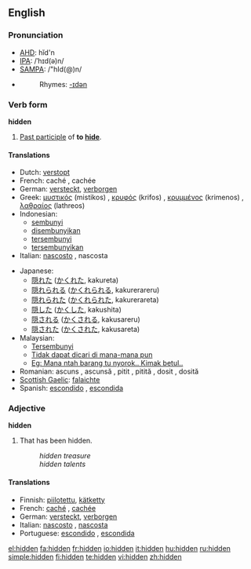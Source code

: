 ==English==

===Pronunciation===
*[[AHD]]: hĭd'n
*[[IPA]]: /ˈhɪd(ə)n/
*[[SAMPA]]: /"hId(@)n/
*{{audio|en-us-hidden.ogg|Audio (US)}}
*:Rhymes: [[Rhymes:English:-ɪdən|-ɪdən]]

===Verb form===
'''hidden'''

# [[Past participle]] of '''to [[hide]]'''.

====Translations====
{{top}}
*Dutch: [[verstopt]]
*French: caché {{m}}, cachée {{f}}
*German: [[versteckt]], [[verborgen]]
*Greek: [[μυστικός]] (mistikos) {{m}}, [[κρυφός]] (krifos) {{m}}, [[κρυμμένος]] (krimenos) {{m}}, [[λαθραίος]] (lathreos) {{m}}
*Indonesian:
** [[sembunyi]]
** [[sembunyi|disembunyikan]]
** [[sembunyi|tersembunyi]]
** [[sembunyi|tersembunyikan]]
*Italian: [[nascosto]] {{m}}, nascosta {{f}}
{{mid}}
*Japanese:
** [[隠れた]] ([[かくれた]], kakureta)
** [[隠れられる]] ([[かくれられる]], kakurerareru)
** [[隠れられた]] ([[かくれられた]], kakurerareta)
** [[隠した]] ([[かくした]], kakushita)
** [[隠される]] ([[かくされる]], kakusareru)
** [[隠された]] ([[かくされた]], kakusareta)
*Malaysian:
** [[Tersembunyi]]
** [[Tidak dapat dicari di mana-mana pun]]
** [[Eg: Mana ntah barang tu nyorok.. Kimak betul..]]
*Romanian: ascuns {{m}}, ascunsă {{f}}, pitit {{m}}, pitită {{f}}, dosit {{m}}, dosită {{f}}
*[[Scottish Gaelic]]: [[falaichte]]
*Spanish: [[escondido]] {{m}}, [[escondida]] {{f}}
{{bottom}}

===Adjective===
'''hidden'''

# That has been hidden.
#:''hidden treasure''
#:''hidden talents''

====Translations====
{{trans-top|That has been hidden}}
*Finnish: [[piilotettu]], [[kätketty]]
*French: [[caché]] {{m}}, [[cachée]] {{f}}
*German: [[versteckt]], [[verborgen]]
*Italian: [[nascosto]] {{m}}, [[nascosta]] {{f}}
*Portuguese: [[escondido]] {{m}}, [[escondida]] {{f}}
{{trans-mid}}
{{trans-bottom}}

[[el:hidden]]
[[fa:hidden]]
[[fr:hidden]]
[[io:hidden]]
[[it:hidden]]
[[hu:hidden]]
[[ru:hidden]]
[[simple:hidden]]
[[fi:hidden]]
[[te:hidden]]
[[vi:hidden]]
[[zh:hidden]]